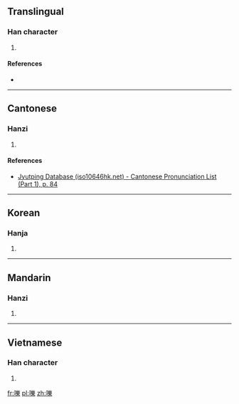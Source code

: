 ==Translingual==

===Han character===
{{Han char|rn=30|rad=口|as=15|sn=18|four=|canj=口女戈木 (RVID)|ids=⿰[[口]][[樂]]}}

# {{defn|Han|sort=口15}}

====References====
* {{Han ref|kx=0213.020|dkj=04524|dj=0435.300|hdz=10700.080|uh=569B|ud=22171}}

----

==Cantonese==

===Hanzi===
{{yue-hanzi|jyut=huk1|y=huk1}}

# {{defn|lang=yue|sort=口15}}

====References====
* [http://www.iso10646hk.net/jp/document/download.jsp Jyutping Database (iso10646hk.net) - Cantonese Pronunciation List (Part 1), p. 84]

----

==Korean==

===Hanja===
{{ko-hanja|hangeul=학|rv=hak|mr=hak}}

# {{defn|lang=ko|sort=口15}}

----

==Mandarin==

===Hanzi===
{{cmn-hanzi|pin=[[hù]] ([[hu4]])|wg=hu<sup>4</sup>}}

# {{defn|lang=cmn|sort=口15}}

----

==Vietnamese==

===Han character===
{{vi-hantu|[[nháo]], [[hốt]], [[nhạo]], [[lác]]|rs=口15}}

# {{defn|vi}}

[[fr:嚛]]
[[pl:嚛]]
[[zh:嚛]]
